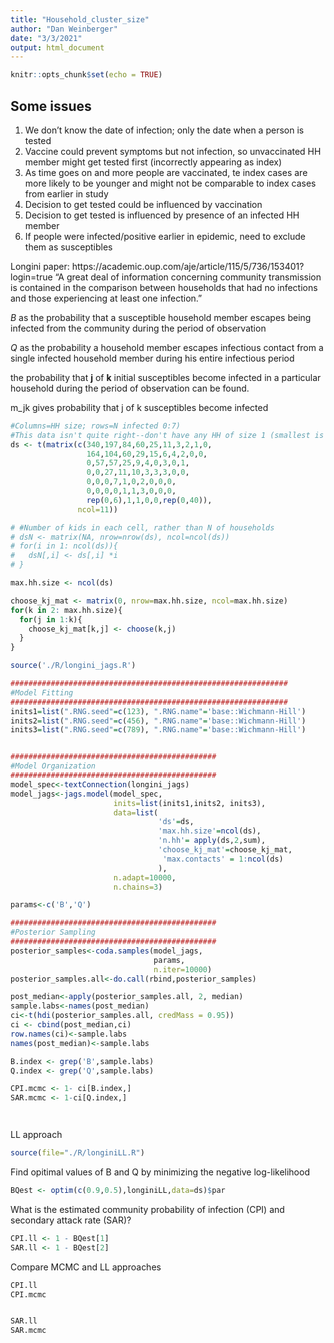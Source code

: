 ```yaml
---
title: "Household_cluster_size"
author: "Dan Weinberger"
date: "3/3/2021"
output: html_document
---
```


```r
knitr::opts_chunk$set(echo = TRUE)
```


## Some issues
1) We don't know the date of infection; only the date when a person is tested
2) Vaccine could prevent symptoms but not infection, so unvaccinated HH member might get tested first (incorrectly appearing as index)
3) As time goes on and more people are vaccinated, te index cases are more likely to be younger and might not be comparable to index cases from earlier in study
4) Decision to get tested could be influenced by vaccination
5) Decision to get tested is influenced by presence of an infected HH member
6) If people were infected/positive earlier in epidemic, need to exclude them as susceptibles

Longini paper: https://academic.oup.com/aje/article/115/5/736/153401?login=true
"A great deal of information concerning community transmission is contained in the comparison between households that had no infections and those experiencing at least one infection."

*B* as the probability that a susceptible household member escapes being infected from the community during the period of observation

*Q* as the probability a household member escapes infectious contact from a single infected household member during his entire infectious period

the probability that **j** of **k** initial susceptibles become infected in a particular household during the period of observation can be found.

m_jk gives probability that j of k susceptibles become infected

```r

#Columns=HH size; rows=N infected 0:7)
#This data isn't quite right--don't have any HH of size 1 (smallest is size 2)
ds <- t(matrix(c(340,197,84,60,25,11,3,2,1,0,
                 164,104,60,29,15,6,4,2,0,0,
                 0,57,57,25,9,4,0,3,0,1,
                 0,0,27,11,10,3,3,3,0,0,
                 0,0,0,7,1,0,2,0,0,0,
                 0,0,0,0,1,1,3,0,0,0,
                 rep(0,6),1,1,0,0,rep(0,40)),
               ncol=11))

# #Number of kids in each cell, rather than N of households
# dsN <- matrix(NA, nrow=nrow(ds), ncol=ncol(ds))
# for(i in 1: ncol(ds)){
#   dsN[,i] <- ds[,i] *i
# }

max.hh.size <- ncol(ds)

choose_kj_mat <- matrix(0, nrow=max.hh.size, ncol=max.hh.size)
for(k in 2: max.hh.size){
  for(j in 1:k){
    choose_kj_mat[k,j] <- choose(k,j)
  }
}

```


```r
source('./R/longini_jags.R')
```

```r
##############################################################
#Model Fitting
##############################################################
inits1=list(".RNG.seed"=c(123), ".RNG.name"='base::Wichmann-Hill')
inits2=list(".RNG.seed"=c(456), ".RNG.name"='base::Wichmann-Hill')
inits3=list(".RNG.seed"=c(789), ".RNG.name"='base::Wichmann-Hill')


##############################################
#Model Organization
##############################################
model_spec<-textConnection(longini_jags)
model_jags<-jags.model(model_spec, 
                       inits=list(inits1,inits2, inits3),
                       data=list( 
                                 'ds'=ds,
                                 'max.hh.size'=ncol(ds),
                                 'n.hh'= apply(ds,2,sum),
                                 'choose_kj_mat'=choose_kj_mat,
                                  'max.contacts' = 1:ncol(ds)
                                 ),
                       n.adapt=10000, 
                       n.chains=3)

```

```r
params<-c('B','Q')

##############################################
#Posterior Sampling
##############################################
posterior_samples<-coda.samples(model_jags, 
                                params, 
                                n.iter=10000)
posterior_samples.all<-do.call(rbind,posterior_samples)

post_median<-apply(posterior_samples.all, 2, median)
sample.labs<-names(post_median)
ci<-t(hdi(posterior_samples.all, credMass = 0.95))
ci <- cbind(post_median,ci)
row.names(ci)<-sample.labs
names(post_median)<-sample.labs

B.index <- grep('B',sample.labs)
Q.index <- grep('Q',sample.labs)

CPI.mcmc <- 1- ci[B.index,]
SAR.mcmc <- 1-ci[Q.index,]




```


LL approach
```r
source(file="./R/longiniLL.R")
```

Find opitimal values of B and Q by minimizing the negative log-likelihood
```r
BQest <- optim(c(0.9,0.5),longiniLL,data=ds)$par
```

What is the estimated community probability of infection (CPI) and 
    secondary attack rate (SAR)?

```r
CPI.ll <- 1 - BQest[1]
SAR.ll <- 1 - BQest[2]
```

Compare MCMC and LL approaches
```r
CPI.ll
CPI.mcmc


SAR.ll
SAR.mcmc
```





